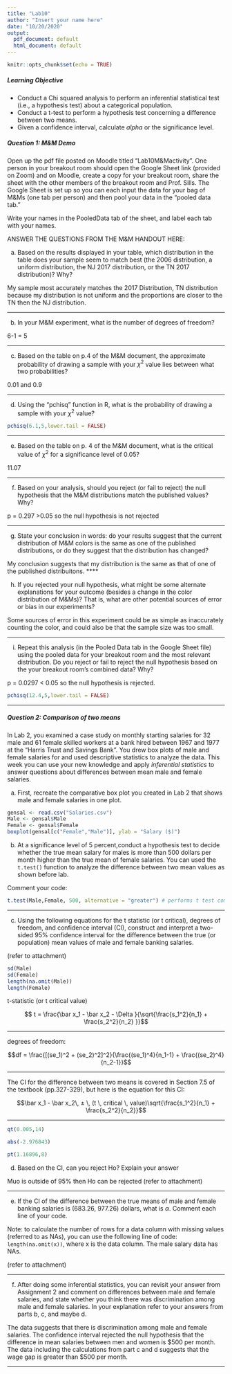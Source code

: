 ```yaml
---
title: "Lab10"
author: "Insert your name here"
date: "10/20/2020"
output:
  pdf_document: default
  html_document: default
---
```


```r
knitr::opts_chunk$set(echo = TRUE)
```

##### Learning Objective

+ Conduct a  Chi squared analysis to perform an inferential statistical test (i.e., a hypothesis test) about a categorical population.
+ Conduct a t-test to perform a hypothesis test concerning a difference between two means.
+ Given a confidence interval, calculate $alpha$ or the significance level.


##### Question 1: M&M Demo
Open up the pdf file posted on Moodle titled "Lab10M&Mactivity".  One person in your breakout room should open the Google Sheet link (provided on Zoom) and on Moodle, create a copy for your breakout room, share the sheet with the other members of the breakout room and Prof. Sills.  The Google Sheet is set up so you can each input the data for your bag of M&Ms (one tab per person) and then pool your data in the "pooled data tab."

Write your names in the PooledData tab of the sheet, and label each tab with your names.

ANSWER THE QUESTIONS FROM THE M&M HANDOUT HERE:

a. Based on the results displayed in your table, which distribution in the table does your sample seem to match best (the 2006 distribution, a uniform distribution, the NJ 2017 distribution, or the TN 2017 distribution)? Why?

My sample most accurately matches the 2017 Distribution, TN distribution because my distribution is not uniform and the proportions are closer to the TN then the NJ distribution.

*****
b. In your M&M experiment, what is the number of degrees of freedom?     

6-1 = 5

****

c. Based on the table on p.4 of the M&M document, the approximate probability of drawing a sample with your $\chi^2$ value lies between what two probabilities?

0.01 and 0.9

*****

d. Using the “pchisq” function in R, what is the probability of drawing a sample with your $\chi^2$ value?
```r
pchisq(6.1,5,lower.tail = FALSE)
```


****

e. Based on the table on p. 4 of the M&M document, what is the critical value of $\chi^2$ for a significance level of 0.05?

11.07

******

f. Based on your analysis, should you reject (or fail to reject) the null hypothesis that the M&M distributions match the published values? Why? 

p = 0.297 >0.05 so the null hypothesis is not rejected

***

g. State your conclusion in words: do your results suggest that the current distribution of M&M colors is the same as one of the published distributions, or do they suggest that the distribution has changed?

My conclusion suggests that my distribution is the same as that of one of the published distribuitons.
****

h. If you rejected your null hypothesis, what might be some alternate explanations for your outcome (besides a change in the color distribution of M&Ms)? That is, what are other potential sources of error or bias in our experiments?

Some sources of error in this experiment could be as simple as inaccurately counting the color, and could also be that the sample size was too small.

*****

i. Repeat this analysis (in the Pooled Data tab in the Google Sheet file) using the pooled data for your breakout room and the most relevant distribution.  Do you reject or fail to reject the null hypothesis based on the your breakout room’s combined data? Why?

p = 0.0297 < 0.05 so the null hypothesis is rejected.

```r
pchisq(12.4,5,lower.tail = FALSE)
```


****

##### Question 2: Comparison of two means
In Lab 2, you examined a case study on monthly starting salaries for 32 male and 61 female skilled workers at a bank hired between 1967 and 1977 at the "Harris Trust and Savings Bank". You drew box plots of male and female salaries for and used descriptive statistics to analyze the data.  This week you can use your new knowledge and apply *inferential statistics* to answer questions about differences between mean male and female salaries.

a. First, recreate the comparative box plot you created in Lab 2 that shows male and female salaries in one plot.

```r
gensal <- read.csv("Salaries.csv")
Male <- gensal$Male
Female <- gensal$Female
boxplot(gensal[c("Female","Male")], ylab = "Salary ($)")

```

b. At a significance level of 5 percent,conduct a hypothesis test to decide whether the true mean salary for males is more than 500 dollars per month higher than the true mean of female salaries.  You can used the `t.test()` function to analyze the difference between two mean values as shown before lab.

Comment your code:

```r
t.test(Male,Female, 500, alternative = "greater") # performs t test comparing delta of Male and Female
```

****

c. Using the following equations for the t statistic (or t critical), degrees of freedom, and confidence interval (CI), construct and interpret a two-sided 95% confidence interval for the difference between the true (or population) mean values of male and female banking salaries. 

(refer to attachment)

```r
sd(Male)
sd(Female)
length(na.omit(Male))
length(Female)

```

t-statistic (or t critical value)

$$ t = \frac{\bar x_1 - \bar x_2 - \Delta }{\sqrt{\frac{s_1^2}{n_1} + \frac{s_2^2}{n_2} }}$$

*****

degrees of freedom:

$$df = \frac{[(se_1)^2 + (se_2)^2]^2}{\frac{(se_1)^4}{n_1-1} + \frac{(se_2)^4}{n_2-1}}$$

******

The CI for the difference between two means is covered in Section 7.5 of the textbook (pp.327-329), but here is the equation for this CI:

$$\bar x_1 - \bar x_2\,  ± \, (t \, critical \, value)\sqrt{\frac{s_1^2}{n_1} + \frac{s_2^2}{n_2}}$$

****
```r
qt(0.005,14)

abs(-2.976843)
```



```r
pt(1.16896,8)
```


d. Based on the CI, can you reject Ho? Explain your answer

 Muo is outside of 95% then Ho can be rejected (refer to attachment)


****

e. If the CI of the difference between the true means of male and female banking salaries is (683.26, 977.26) dollars, what is $\alpha$.  Comment each line of your code.

Note: to calculate the number of rows for a data column with missing values (referred to as NAs), you can use the following line of code: `length(na.omit(x))`, where x is the data column. The male salary data has NAs.

(refer to attachment)


****

f. After doing some inferential statistics, you can revisit your answer from Assignment 2 and comment on differences between male and female salaries, and state whether you think there was discrimination among male and female salaries. In your explanation refer to your answers from parts b, c, and maybe d.

The data suggests that there is discrimination among male and female salaries. The confidence interval rejected the null hypothesis that the difference in mean salaries between men and women is $500 per month. The data including the calculations from part c and d suggests that the wage gap is greater than $500 per month.

****

